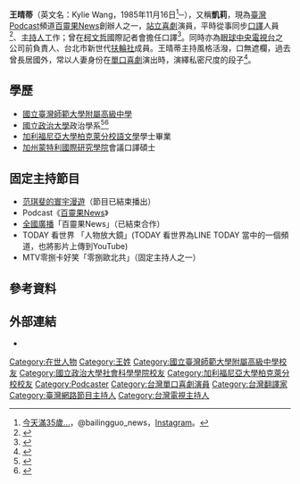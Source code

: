 '''王晴蒂'''（英文名：Kylie Wang，1985年11月16日<ref>[https://www.instagram.com/p/CHp60jXHt2P 今天滿35歲...]，@bailingguo_news，[[Instagram|Instagram]]。</ref>─），又稱'''凱莉'''，現為[[臺灣|臺灣]][[Podcast|Podcast]]頻道[[百靈果|百靈果News]]創辦人之一，[[站立喜劇|站立喜劇]]演員，平時從事同步[[口譯|口譯]]人員<ref>{{Cite web|title=2013/11/21 KYLIE同步口譯與跆拳道之雙面人生 – 台北市新世代扶輪社|url=http://www.rcgn.org/2013/12/26/20131121-kylie%E5%90%8C%E6%AD%A5%E5%8F%A3%E8%AD%AF%E8%88%87%E8%B7%86%E6%8B%B3%E9%81%93%E4%B9%8B%E9%9B%99%E9%9D%A2%E4%BA%BA%E7%94%9F/|accessdate=2020-10-16|language=zh-TW}}</ref>、[[主持人|主持人]]工作；曾在[[柯文哲|柯文哲]]國際記者會擔任口譯<ref>{{Cite web|title=輕熟女太麻辣 上台講私密笑話不害羞 - Yahoo奇摩新聞|url=https://tw.news.yahoo.com/%E8%BC%95%E7%86%9F%E5%A5%B3%E5%A4%AA%E9%BA%BB%E8%BE%A3-%E4%B8%8A%E5%8F%B0%E8%AC%9B%E7%A7%81%E5%AF%86%E7%AC%91%E8%A9%B1%E4%B8%8D%E5%AE%B3%E7%BE%9E-115601091.html|accessdate=2020-10-16|work=tw.news.yahoo.com|language=zh-TW}}</ref>。同時亦為[[眼球中央電視台|眼球中央電視台]]之公司前負責人、台北市新世代[[扶輪社|扶輪社]]成員。王晴蒂主持風格活潑，口無遮欄，過去曾長居國外，常以人妻身份在[[单口喜剧|單口喜劇]]演出時，演繹私密尺度的段子<ref>{{Cite web|title=單口喜劇不是只有博恩！百靈果教主、相聲演員、原住民...這20位照樣讓你笑破肚皮-風傳媒|url=https://www.storm.mg/lifestyle/2772446|accessdate=2020-10-16|date=2020-06-17|last=Storm.mg|work=www.storm.mg|language=zh-TW}}</ref>。

== 學歷 ==

* [[國立臺灣師範大學附屬高級中學|國立臺灣師範大學附屬高級中學]]
* [[國立政治大學|國立政治大學]]政治學系<ref>{{Cite web|title=新竹內灣歡樂行 - 王晴蒂買來了好吃的烤肉醬和玉筍 @ NCCUPSWNBA的相簿 :: 痞客邦 PIXNET ::|url=http://nccupswnba.pixnet.net/album/photo/35032131|accessdate=2020-10-16|last=NCCUPSWNBA (NCCUPSWNBA)|work=nccupswnba.pixnet.net|language=zh-TW}}</ref><ref>{{Cite web|title=2004政大大公盃 @ 高個的相簿 @ 隨意窩 Xuite 相簿|url=https://photo.xuite.net/hotblood0130/3727272/17.jpg|accessdate=2020-10-16|work=Xuite Photo}}</ref>
* [[加利福尼亞大學柏克萊分校|加利福尼亞大學柏克萊分校]][[語文學|語文學]]學士畢業
* [[明德大學蒙特雷國際研究學院|加州蒙特利國際研究學院]]會議口譯碩士

== 固定主持節目 ==

* [[范琪斐的寰宇漫遊|范琪斐的寰宇漫遊]]（節目已結束播出）
* Podcast《[[百靈果News|百靈果News]]》
* [[全國廣播|全國廣播]]「百靈果News」（已結束合作）
* TODAY 看世界 「人物放大鏡」(TODAY 看世界為LINE TODAY 當中的一個頻道，也將影片上傳到YouTube)
* MTV零捌卡好笑「零捌歐北共」（固定主持人之一）

== 參考資料 ==
{{reflist}}

== 外部連結 ==
*{{YouTube channel|user=chingtiwang}}

{{DEFAULTSORT: Wang Kylie}}
[[Category:在世人物|Category:在世人物]]
[[Category:王姓|Category:王姓]]
[[Category:國立臺灣師範大學附屬高級中學校友|Category:國立臺灣師範大學附屬高級中學校友]]
[[Category:國立政治大學社會科學學院校友|Category:國立政治大學社會科學學院校友]]
[[Category:加利福尼亞大學柏克萊分校校友|Category:加利福尼亞大學柏克萊分校校友]]
[[Category:Podcaster|Category:Podcaster]]
[[Category:台灣單口喜劇演員|Category:台灣單口喜劇演員]]
[[Category:台灣翻譯家|Category:台灣翻譯家]]
[[Category:臺灣網路節目主持人|Category:臺灣網路節目主持人]]
[[Category:台灣電視主持人|Category:台灣電視主持人]]